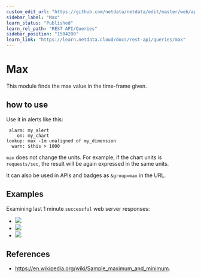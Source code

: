 ```yaml
---
custom_edit_url: "https://github.com/netdata/netdata/edit/master/web/api/queries/max/README.md"
sidebar_label: "Max"
learn_status: "Published"
learn_rel_path: "REST API/Queries"
sidebar_position: "1504200"
learn_link: "https://learn.netdata.cloud/docs/rest-api/queries/max"
---
```



# Max

This module finds the max value in the time-frame given.

## how to use

Use it in alerts like this:

```
 alarm: my_alert
    on: my_chart
lookup: max -1m unaligned of my_dimension
  warn: $this > 1000
```

`max` does not change the units. For example, if the chart units is `requests/sec`, the result
will be again expressed in the same units. 

It can also be used in APIs and badges as `&group=max` in the URL.

## Examples

Examining last 1 minute `successful` web server responses:

-   ![](https://registry.my-netdata.io/api/v1/badge.svg?chart=web_log_nginx.response_statuses&options=unaligned&dimensions=success&group=min&after=-60&label=min)
-   ![](https://registry.my-netdata.io/api/v1/badge.svg?chart=web_log_nginx.response_statuses&options=unaligned&dimensions=success&group=average&after=-60&label=average)
-   ![](https://registry.my-netdata.io/api/v1/badge.svg?chart=web_log_nginx.response_statuses&options=unaligned&dimensions=success&group=max&after=-60&label=max&value_color=orange)

## References

-   <https://en.wikipedia.org/wiki/Sample_maximum_and_minimum>.


